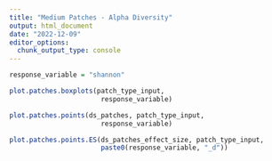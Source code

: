 ```yaml
---
title: "Medium Patches - Alpha Diversity"
output: html_document
date: "2022-12-09"
editor_options: 
  chunk_output_type: console
---
```


```r
response_variable = "shannon"
```

```r
plot.patches.boxplots(patch_type_input,
                       response_variable)

plot.patches.points(ds_patches, patch_type_input,
                       response_variable)

plot.patches.points.ES(ds_patches_effect_size, patch_type_input,
                       paste0(response_variable, "_d"))
```
